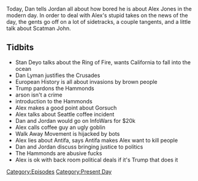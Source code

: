 {{DEFAULTSORT:
    #_EPISODE_0179:July 10, 2018
}}{{Episode
    | title           = July 10, 2018
    | caption         = Listen to this episode on [https://knowledgefight.libsyn.com/knowledge-fight-july-10-2018 Libsyn] [https://open.spotify.com/episode/03sPiN3gvpKjcMZdbhw9UU Spotify], Read the [[Transcript/179: July 10, 2018|Unofficial Transcript]]
    | episodeNumber   = 179
    | length          = 02:28:28
    | airDate         = July 11, 2018
    | coverageDate    = July 10, 2018
    | episodeType     = [[:Category:Present Day|Present Day]]
    | appearance      = [[Stan Deyo]], [[Dan Lyman]], [[Brett Kavanaugh]], [[Brandon Straka]], [[Steve Hammond]], [[Dwight Hammond]], [[Dusty Hammond]]
    | previousEpisode = [[178: Rowdy Roddy Piper w/ Marty DeRosa]]
    | nextEpisode     = [[180: Heresy and God Kings]]
}}

{{Stub}}

Today, Dan tells Jordan all about how bored he is about Alex Jones in the modern day. In order to deal with Alex's stupid takes on the news of the day, the gents go off on a lot of sidetracks, a couple tangents, and a little talk about Scatman John.

==Tidbits==

*Stan Deyo talks about the Ring of Fire, wants California to fall into the ocean
*Dan Lyman justifies the Crusades
*European History is all about invasions by brown people
*Trump pardons the Hammonds
*arson isn't a crime
*introduction to the Hammonds
*Alex makes a good point about Gorsuch
*Alex talks about Seattle coffee incident
*Dan and Jordan would go on InfoWars for $20k
*Alex calls coffee guy an ugly goblin
*Walk Away Movement is hijacked by bots
*Alex lies about Antifa, says Antifa makes Alex want to kill people
*Dan and Jordan discuss bringing justice to politics
*The Hammonds are abusive fucks
*Alex is ok with back room political deals if it's Trump that does it

[[Category:Episodes]]
[[Category:Present Day]]
